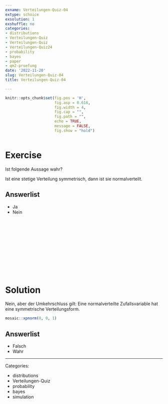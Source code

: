 ```yaml
---
exname: Verteilungen-Quiz-04
extype: schoice
exsolution: 1
exshuffle: no
categories:
- distributions
- Verteilungen-Quiz
- Verteilungen-Quiz
- Verteilungen-Quiz24
- probability
- bayes
- paper
- qm2-pruefung
date: '2022-11-20'
slug: Verteilungen-Quiz-04
title: Verteilungen-Quiz-04

---
```







```r
knitr::opts_chunk$set(fig.pos = 'H',
                      fig.asp = 0.618,
                      fig.width = 4,
                      fig.cap = "", 
                      fig.path = "",
                      echo = TRUE,
                      message = FALSE,
                      fig.show = "hold")



```






# Exercise

Ist folgende Aussage wahr?

Ist eine stetige Verteilung symmetrisch, dann ist sie normalverteilt.


Answerlist
----------
* Ja
* Nein



</br>
</br>
</br>
</br>
</br>
</br>
</br>
</br>
</br>
</br>

# Solution

Nein, aber der Umkehrschluss gilt: Eine normalverteilte Zufallsvariable hat 
eine symmetrische Verteilungsform.

```r
mosaic::xpnorm(0, 0, 1)
```



Answerlist
----------



* Falsch
* Wahr




---

Categories: 

- distributions
- Verteilungen-Quiz
- probability
- bayes
- simulation

